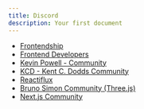 ```yaml
---
title: Discord
description: Your first document
---
```


- [Frontendship](https://discord.gg/frontendship)
- [Frontend Developers](https://discord.com/invite/aBx8dcu)
- [Kevin Powell - Community](https://discord.com/invite/9Rc6WNhNGJ)
- [KCD - Kent C. Dodds Community](https://discord.com/invite/euBTshKEnm)
- [Reactiflux](https://discord.com/invite/reactiflux)
- [Bruno Simon Community (Three.js)](https://discord.gg/F4WxPafp)
- [Next.js Community](https://discord.gg/nextjs)
